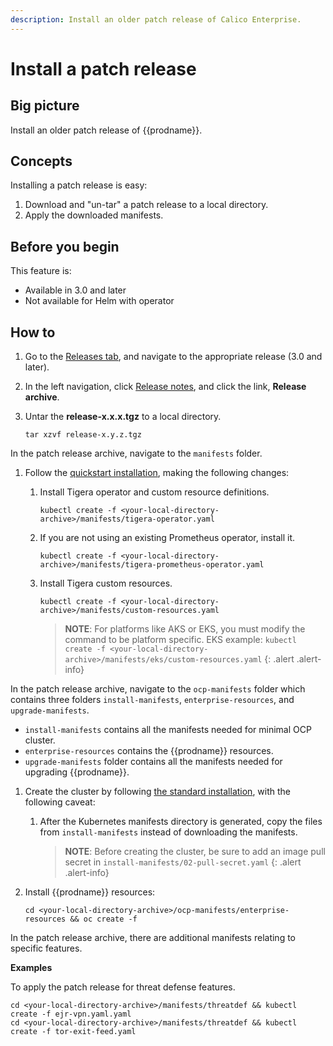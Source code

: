 ```yaml
---
description: Install an older patch release of Calico Enterprise.
---
```


# Install a patch release


## Big picture

Install an older patch release of {{prodname}}.

## Concepts

Installing a patch release is easy:

1. Download and "un-tar" a patch release to a local directory.
1. Apply the downloaded manifests.

## Before you begin

This feature is:

- Available in 3.0 and later
- Not available for Helm with operator

## How to

1. Go to the [Releases tab](https://docs.tigera.io/releases), and navigate to the appropriate release (3.0 and later).

1. In the left navigation, click [Release notes](../release-notes/index.mdx), and click the link, **Release archive**.

1. Untar the **release-x.x.x.tgz** to a local directory.

   ```batch
   tar xzvf release-x.y.z.tgz
   ```

<Tabs>
<TabItem label="Kubernetes" value="Kubernetes-0">

In the patch release archive, navigate to the `manifests` folder.

1. Follow the [quickstart installation](/getting-started/install-on-clusters/kubernetes/quickstart/), making the following changes:

   1. Install Tigera operator and custom resource definitions.

      ```batch
      kubectl create -f <your-local-directory-archive>/manifests/tigera-operator.yaml
      ```

   2. If you are not using an existing Prometheus operator, install it.

      ```batch
      kubectl create -f <your-local-directory-archive>/manifests/tigera-prometheus-operator.yaml
      ```

   3. Install Tigera custom resources.

      ```batch
      kubectl create -f <your-local-directory-archive>/manifests/custom-resources.yaml
      ```

      > **NOTE**: For platforms like AKS or EKS, you must modify the command to be platform specific.
      > EKS example: `kubectl create -f <your-local-directory-archive>/manifests/eks/custom-resources.yaml`
      > {: .alert .alert-info}

</TabItem>
<TabItem label="OpenShift" value="OpenShift-1">

In the patch release archive, navigate to the `ocp-manifests` folder which contains three folders `install-manifests`,
`enterprise-resources`, and `upgrade-manifests`.

- `install-manifests` contains all the manifests needed for minimal OCP cluster.
- `enterprise-resources` contains the {{prodname}} resources.
- `upgrade-manifests` folder contains all the manifests needed for upgrading {{prodname}}.

1. Create the cluster by following [the standard installation](/getting-started/install-on-clusters/openshift/installation/), with the following caveat:

   1. After the Kubernetes manifests directory is generated, copy the files from `install-manifests` instead of downloading the manifests.

      > **NOTE**: Before creating the cluster, be sure to add an image pull secret in `install-manifests/02-pull-secret.yaml`
      > {: .alert .alert-info}

1. Install {{prodname}} resources:


    ```batch
    cd <your-local-directory-archive>/ocp-manifests/enterprise-resources && oc create -f

</TabItem>
<TabItem label="Features" value="Features-2">

In the patch release archive, there are additional manifests relating to specific features.

**Examples**

To apply the patch release for threat defense features.

```batch
cd <your-local-directory-archive>/manifests/threatdef && kubectl create -f ejr-vpn.yaml.yaml
cd <your-local-directory-archive>/manifests/threatdef && kubectl create -f tor-exit-feed.yaml
```

</TabItem>

</Tabs>
